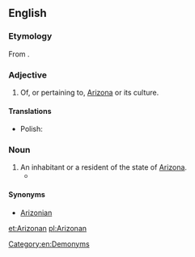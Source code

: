 ==English==

===Etymology===
From {{suffix|Arizona|an|alt1=Arizon(a)}}.

===Adjective===
{{en-adj|-}}

# Of, or pertaining to, [[Arizona]] or its culture.

====Translations====
{{trans-top|of, or pertaining to, Arizona}}
* Polish: {{t|pl|arizoński|m}}
{{trans-mid}}
{{trans-bottom}}

===Noun===
{{en-noun}}

# An inhabitant or a resident of the state of [[Arizona]].
#* {{quote-news |year=2009 |date=May 21 |author=Stephen Des Georges |title=Oral history class preserves history, promotes community |work=[[w:Arizona State University|Arizona State University]] |url=http://asunews.asu.edu/node/8453
|passage=There is a great value and even a life lesson in the story of a native '''Arizonan'''.}}

====Synonyms====
* [[Arizonian]]

[[Category:en:Demonyms]]

[[et:Arizonan]]
[[pl:Arizonan]]